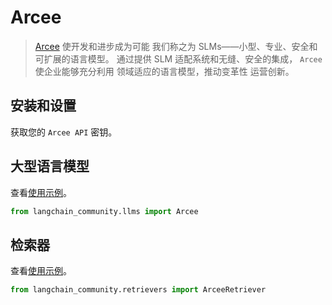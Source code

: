 # Arcee

> [Arcee](https://www.arcee.ai/about/about-us) 使开发和进步成为可能
> 我们称之为 SLMs——小型、专业、安全和可扩展的语言模型。
> 通过提供 SLM 适配系统和无缝、安全的集成，
> `Arcee` 使企业能够充分利用
> 领域适应的语言模型，推动变革性
> 运营创新。


## 安装和设置

获取您的 `Arcee API` 密钥。


## 大型语言模型

查看[使用示例](/docs/integrations/llms/arcee)。

```python
from langchain_community.llms import Arcee
```

## 检索器

查看[使用示例](/docs/integrations/retrievers/arcee)。

```python
from langchain_community.retrievers import ArceeRetriever
```
